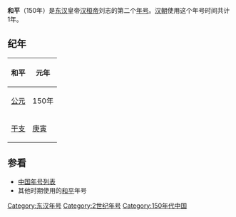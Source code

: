 {{Eranamebox|年号= 和平
|起讫时间= 150年
|政权= [[东汉|东汉]]
|帝王= [[汉桓帝|汉桓帝]]刘志
|历时= 1年
|timeline= <timeline>
ImageSize  = width:200 height:50
PlotArea   = width:180 height:30 left:10 bottom:20
TimeAxis   = orientation:horizontal
DateFormat = yyyy
Period     = from:25 till:220
AlignBars  = early
ScaleMajor = increment:195 start:25
Colors =
  id:canvas value:rgb(1,1,0.85)
BackgroundColors = canvas:canvas
PlotData =
  width:15 color:black
  bar:era from:start till:end
  bar:era from:146 till:167 color:red
  bar:era from:150 till:150 color:yellow
</timeline>
|说明= 和平在东汉及汉桓帝时期的位置
}}
'''和平'''（150年）是[[东汉|东汉]]皇帝[[汉桓帝|汉桓帝]]刘志的第二个[[年号|年号]]。[[汉朝|汉朝]]使用这个年号时间共计1年。

==纪年==
{| class="wikitable" 
|-
!和平!!元年
|-
![[公元|公元]]
|150年
|-
![[干支|干支]]
|[[庚寅|庚寅]]
|}

==参看==
*[[中国年号列表|中国年号列表]]
*其他时期使用的[[和平_(消歧义)|和平]]年号

{{年号|[[建和_(东汉)|建和]]|[[中国年号列表|中国年号]]|[[元嘉_(东汉)|元嘉]]}}
{{漢朝年號}}

[[Category:东汉年号|Category:东汉年号]]
[[Category:2世纪年号|Category:2世纪年号]]
[[Category:150年代中国|Category:150年代中国]]